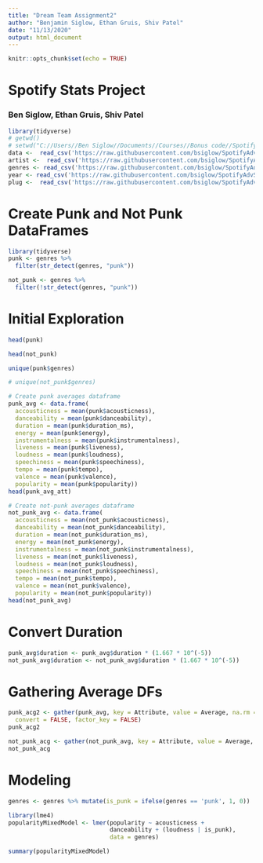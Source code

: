 ```yaml
---
title: "Dream Team Assignment2"
author: "Benjamin Siglow, Ethan Gruis, Shiv Patel"
date: "11/13/2020"
output: html_document
---
```


```r
knitr::opts_chunk$set(echo = TRUE)
```

# Spotify Stats Project
### Ben Siglow, Ethan Gruis, Shiv Patel

```r
library(tidyverse)
# getwd()
# setwd("C://Users//Ben Siglow//Documents//Courses//Bonus code//SpotifyAsvStat")
data <-  read_csv('https://raw.githubusercontent.com/bsiglow/SpotifyAdvStat/master/data.csv')
artist <-  read_csv('https://raw.githubusercontent.com/bsiglow/SpotifyAdvStat/master/data_by_artist.csv')
genres <- read_csv('https://raw.githubusercontent.com/bsiglow/SpotifyAdvStat/master/data_by_genres.csv')
year <- read_csv('https://raw.githubusercontent.com/bsiglow/SpotifyAdvStat/master/data_by_year.csv')
plug <-  read_csv('https://raw.githubusercontent.com/bsiglow/SpotifyAdvStat/master/data_w_genres.csv')
```

# Create Punk and Not Punk DataFrames
```r
library(tidyverse)
punk <- genres %>%
  filter(str_detect(genres, "punk"))

not_punk <- genres %>%
  filter(!str_detect(genres, "punk"))
```

# Initial Exploration
```r
head(punk)

head(not_punk)
```

```r
unique(punk$genres)

# unique(not_punk$genres)
```

```r
# Create punk averages dataframe
punk_avg <- data.frame(
  accousticness = mean(punk$acousticness),
  danceability = mean(punk$danceability),
  duration = mean(punk$duration_ms),
  energy = mean(punk$energy),
  instrumentalness = mean(punk$instrumentalness),
  liveness = mean(punk$liveness),
  loudness = mean(punk$loudness),
  speechiness = mean(punk$speechiness),
  tempo = mean(punk$tempo),
  valence = mean(punk$valence),
  popularity = mean(punk$popularity))
head(punk_avg_att)
```

```r
# Create not-punk averages dataframe
not_punk_avg <- data.frame(
  accousticness = mean(not_punk$acousticness),
  danceability = mean(not_punk$danceability),
  duration = mean(not_punk$duration_ms),
  energy = mean(not_punk$energy),
  instrumentalness = mean(not_punk$instrumentalness),
  liveness = mean(not_punk$liveness),
  loudness = mean(not_punk$loudness),
  speechiness = mean(not_punk$speechiness),
  tempo = mean(not_punk$tempo),
  valence = mean(not_punk$valence),
  popularity = mean(not_punk$popularity))
head(not_punk_avg)
```
# Convert Duration
```r
punk_avg$duration <- punk_avg$duration * (1.667 * 10^(-5))
not_punk_avg$duration <- not_punk_avg$duration * (1.667 * 10^(-5))

```

# Gathering Average DFs
```r
punk_acg2 <- gather(punk_avg, key = Attribute, value = Average, na.rm = FALSE,
  convert = FALSE, factor_key = FALSE)
punk_acg2
```
```r
not_punk_acg <- gather(not_punk_avg, key = Attribute, value = Average, na.rm = F, convert = F, factor_key = F)
not_punk_acg
```
# Modeling
```r
genres <- genres %>% mutate(is_punk = ifelse(genres == 'punk', 1, 0))
```

```r
library(lme4) 
popularityMixedModel <- lmer(popularity ~ acousticness + 
                             danceability + (loudness | is_punk),
                             data = genres)

summary(popularityMixedModel)
```





